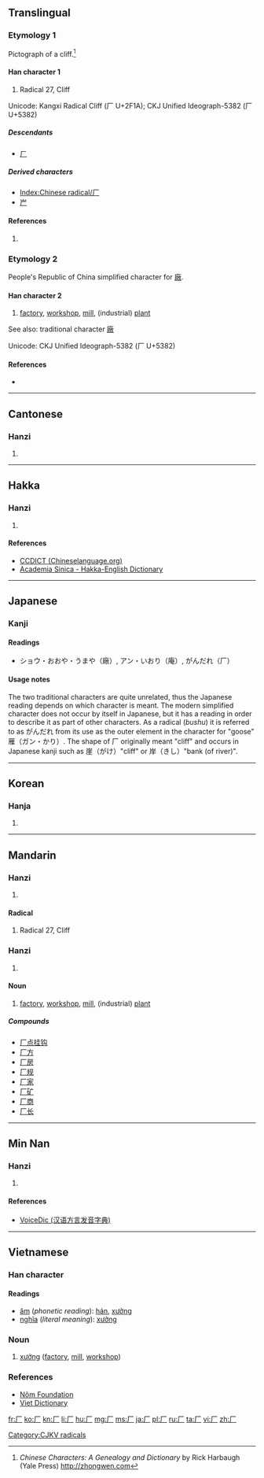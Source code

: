<!--{{also|廠}}-->
{{also|广}}
==Translingual==
{{stroke order|strokes=2}}
{{stroke order|type=animate}}

===Etymology 1===
Pictograph of a cliff.<ref>''Chinese Characters: A Genealogy and Dictionary'' by Rick Harbaugh (Yale Press) http://zhongwen.com</ref> 

====Han character 1====
{{Han char|rn=27|rad=厂|as=00|sn=2|four=7120<sub>0</sub>|canj=一竹 (MH)}}

# Radical 27, Cliff

Unicode: Kangxi Radical Cliff (⼚ U+2F1A); CKJ Unified Ideograph-5382 (厂 U+5382)

=====Descendants=====
*[[ㄏ]]

=====Derived characters=====
* [[Index:Chinese radical/厂]]
* [[屵]]

====References====
<references/>
# {{Han ref|kx=0160.150|dkj=02890|dj=0366.210|hdz=10067.160|Han ref|uh=5382|ud=21378|bh=C944|bd=51524}}

===Etymology 2===
People's Republic of China simplified character for [[廠]].

====Han character 2====
{{Han char|rn=27|rad=厂|as=00|sn=2|four=7120<sub>0</sub>|canj=一竹 (MH)}}

# [[factory]], [[workshop]], [[mill]], (industrial) [[plant]]

See also: traditional character [[廠]]

Unicode: CKJ Unified Ideograph-5382 (厂 U+5382)

====References====
* {{Han ref|hdz=10067.160|uh=5382|ud=21378|bh=C944|bd=51524}}


----

==Cantonese==

===Hanzi===
{{yue-hanzi|jyut=[[aa1]], [[hon3]]|y=a1, hon3|tra=[[廠]], [[庵]]}}

# {{defn|lang=yue|sort=厂00}}

----

==Hakka==

===Hanzi===
{{hak-hanzi|poj=[[hòn]], [[ngâm]]|gd=hon<sup>5</sup>|hpy=}}

# {{defn|lang=hak|sort=厂00}}

====References====
*[http://www.chinalanguage.com/dictionaries/?mode=view&view=chardict&query=%E5%8E%82 CCDICT (Chineselanguage.org)]
*[http://minhakka.ling.sinica.edu.tw/bkg/hakyin/search.php?DETAIL=1&LIMIT=id=10072&dbname=su_tian_1&graph=2 Academia Sinica - Hakka-English Dictionary]

----

==Japanese==

===Kanji===
{{ja-kanji|grade=|rs=厂0}}

====Readings====
* ショウ・おおや・うまや（廠）, アン・いおり（庵）, がんだれ（厂）

====Usage notes====
The two traditional characters are quite unrelated, thus the Japanese reading depends on which character is meant.
The modern simplified character does not occur by itself in Japanese, but it has a reading in order to describe it as part of other characters. As a radical (''bushu'') it is referred to as がんだれ from its use as the outer element in the character for "goose" 雁（ガン・かり）.  The shape of 厂 originally meant "cliff" and occurs in Japanese kanji such as 崖（がけ）"cliff" or 岸（きし）"bank (of river)".

----

==Korean==

===Hanja===
{{ko-hanja|hangeul=[[엄]], [[한]]|rv=eom, han|mr=ŏm, han}}

# {{defn|lang=ko|sort=厂00}}

[[Category:CJKV radicals]]

----

==Mandarin==

===Hanzi===
{{cmn-hanzi|pin=[[hàn]]|wg=han<sup>4</sup>}}

# {{defn|lang=cmn|sort=厂00}}

====Radical====

# Radical 27, Cliff

===Hanzi===
{{cmn-hanzi|tra=[[廠]]|pin=[[chǎng]]|wg=ch'ang<sup>3</sup>}}

# {{defn|lang=cmn|sort=厂00}}

====Noun====

# [[factory]], [[workshop]], [[mill]], (industrial) [[plant]]

=====Compounds=====
* [[厂点挂钩]]
* [[厂方]]
* [[厂房]]
* [[厂规]]
* [[厂家]]
* [[厂矿]]
* [[厂商]]
* [[厂长]]


----

==Min Nan==

===Hanzi===
{{nan-hanzi|poj=|tlpa=tshióng (tshiong<sup>2</sup>), tshiú (tshiu<sup>2</sup>), hàn (han<sup>3</sup>)|gd=ciong<sup>3</sup>, ciu<sup>3</sup>, han<sup>5</sup>}}

# {{defn|lang=nan|sort=厂00}}

====References====
*[http://cn.voicedic.com/ VoiceDic (汉语方言发音字典)]

----

==Vietnamese==

===Han character===
{{vi-hantu|rs=厂00}}

====Readings====
* [[音読|âm]] (''phonetic reading''): [[hán]], [[xưởng]]
* [[意義|nghĩa]] (''literal meaning''): [[xưởng]]

===Noun===
{{head|vi|noun|sc=Hant}}{{attention|vi|may need inflection template}}

# [[xưởng]] ([[factory]], [[mill]], [[workshop]])

===References===
* [http://nomfoundation.org/common/nom_details.php?codepoint=5382 Nôm Foundation]
* [http://www.vietdictionary.com Viet Dictionary]

[[fr:厂]]
[[ko:厂]]
[[kn:厂]]
[[li:厂]]
[[hu:厂]]
[[mg:厂]]
[[ms:厂]]
[[ja:厂]]
[[pl:厂]]
[[ru:厂]]
[[ta:厂]]
[[vi:厂]]
[[zh:厂]]
